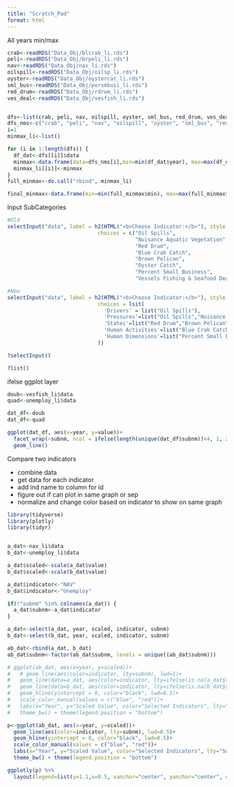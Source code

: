```yaml
---
title: "Scratch_Pad"
format: html
---
```



All years min/max
```r
crab<-readRDS("Data_Obj/blcrab_li.rds")
peli<-readRDS("Data_Obj/brpeli_li.rds")
nav<-readRDS("Data_Obj/nav_li.rds")
oilspill<-readRDS("Data_Obj/oilsp_li.rds")
oyster<-readRDS("Data_Obj/oystercat_li.rds")
sml_bus<-readRDS("Data_Obj/persmbusi_li.rds")
red_drum<-readRDS("Data_Obj/rdrum_li.rds")
ves_deal<-readRDS("Data_Obj/vesfish_li.rds")


dfs<-list(crab, peli, nav, oilspill, oyster, sml_bus, red_drum, ves_deal)
dfs_nms<-c("crab", "peli", "nav", "oilspill", "oyster", "sml_bus", "red_drum", "ves_deal")
i=1
minmax_li<-list()

for (i in 1:length(dfs)) {
  df_dat<-dfs[[i]]$data
  minmax<-data.frame(data=dfs_nms[i],min=min(df_dat$year), max=max(df_dat$year))
  minmax_li[[i]]<-minmax
}
full_minmax<-do.call("rbind", minmax_li)

final_minmax<-data.frame(min=min(full_minmax$min), max=max(full_minmax$max))

```


Input SubCategories
```r
#Old
selectInput("data", label = h2(HTML("<b>Choose Indicator:</b>"), style = "font-size:22px;"),
                             choices = c("Oil Spills",
                                         "Nuisance Aquatic Vegetation",
                                         "Red Drum",
                                         "Blue Crab Catch",
                                         "Brown Pelican",
                                         "Oyster Catch",
                                         "Percent Small Business",
                                         "Vessels Fishing & Seafood Dealers"))

#New
selectInput("data", label = h2(HTML("<b>Choose Indicator:</b>"), style = "font-size:22px;"),
                             choices = lsit(
                               'Drivers' = list("Oil Spills"),
                               'Pressures'=list("Oil Spills","Nuisance Aquatic Vegetation"),
                               'States'=list("Red Drum","Brown Pelican"),
                               'Human Activities'=list("Blue Crab Catch","Oyster Catch","Vessels Fishing & Seafood Dealers"),
                               'Human Dimensions'=list("Percent Small Business")
                             ))

?selectInput()

?list()


```

ifelse ggplot layer
```r
doub<-vesfish_li$data
quad<-unemploy_li$data

dat_df<-doub
dat_df<-quad

ggplot(dat_df, aes(x=year, y=value))+
  facet_wrap(~subnm, ncol = ifelse(length(unique(dat_df$subnm))<4, 1, 2))+
  geom_line()
```

Compare two indicators

- combine data
- get data for each indicator
- add ind name to column for id
- figure out if can plot in same graph or sep
- normalize and change color based on indicator to show on same graph
```r
library(tidyverse)
library(plotly)
library(tidyr)


a_dat<-nav_li$data
b_dat<-unemploy_li$data

a_dat$scaled<-scale(a_dat$value)
b_dat$scaled<-scale(b_dat$value)

a_dat$indicator<-"NAV"
b_dat$indicator<-"Unemploy"

if(!"subnm" %in% colnames(a_dat)) {
  a_dat$subnm<-a_dat$indicator
}

a_dat<-select(a_dat, year, scaled, indicator, subnm)
b_dat<-select(b_dat, year, scaled, indicator, subnm)

ab_dat<-rbind(a_dat, b_dat)
ab_dat$subnm<-factor(ab_dat$subnm, levels = unique((ab_dat$subnm)))

# ggplot(ab_dat, aes(x=year, y=scaled))+
#   # geom_line(aes(color=indicator, lty=subnm), lwd=1)+
#   geom_line(data=a_dat, aes(color=indicator, lty=ifelse(is.na(a_dat$subnm), "solid", subnm)), lwd=0.75)+
#   geom_line(data=b_dat, aes(color=indicator, lty=ifelse(is.na(b_dat$subnm), "solid", subnm)), lwd=0.75)+
#   geom_hline(yintercept = 0, color="black", lwd=0.5)+
#   scale_color_manual(values = c("blue", "red"))+
#   labs(x="Year", y="Scaled Value", color="Selected Indicators", lty="SubNm")+
#   theme_bw() + theme(legend.position = "bottom")

p<-ggplot(ab_dat, aes(x=year, y=scaled))+
  geom_line(aes(color=indicator, lty=subnm), lwd=0.5)+
  geom_hline(yintercept = 0, color="black", lwd=0.5)+
  scale_color_manual(values = c("blue", "red"))+
  labs(x="Year", y="Scaled Value", color="Selected Indicators", lty="SubNm")+
  theme_bw() + theme(legend.position = "bottom")

ggplotly(p) %>%
  layout(legend=list(y=1.1,x=0.5, xanchor="center", yanchor="center", orientation="h"))
```

